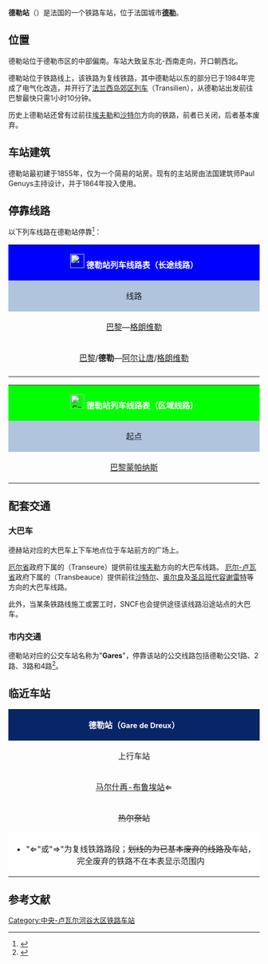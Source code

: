 {{noteTA
|G1=交通
|G2=法國地名
|1=zh-cn:公交;zh-tw:公車;zh-hk:巴士;zh-sg:巴士;zh-my:巴士;zh-mo:巴士;
|2=zh-hans:快速公交;zh-hk:巴士快速交通;zh-tw:快捷巴士;
}}
{{Infobox station
| name          =[[File:Sncf-logo.svg|32x32px]]德勒站<br>Gare de Dreux
| type          = [[法国铁路|法国铁路]]
| image = File:Gare de Dreux-2014.jpg
|image_caption = 德勒站（2014年）
| address       = {{FRA}}[[厄尔-卢瓦省|厄尔-卢瓦省]][[德勒|德勒]]
| latd          = 48
| latm          = 43
| lats          = 53
| latNS         = N
| longd         = 1
| longm         = 22
| longs         = 13
| longEW        = E
| operator = [[File:Sncf-logo.svg|32x32px]]
| coordinates_display = yes
| iso_region    = FR
| line          = 
* {{link-fr|圣尔西－苏尔东铁路|Ligne de Saint-Cyr à Surdon}}
* {{link-fr|沙特尔－德勒铁路|Ligne de Chartres à Dreux}}（基本废弃）
| platform      = 3
| tracks        = 4
| elevation = 105米
| opened        = 1855年
| rebuilt = 1864年6月15日
| status = 使用中
| closed        = 
| passengers= 约71万人次<ref>{{Cite web|url=https://ressources.data.sncf.com/explore/dataset/frequentation-gares/?sort=voyageurs_2014&q=dreux|title=Fréquentation en gares|accessdate=2016-11-13|author=SNCF|date=|language=法语|publisher=SNCF Open Data|archive-date=2016-11-13|archive-url=https://web.archive.org/web/20161113182741/https://ressources.data.sncf.com/explore/dataset/frequentation-gares/?sort=voyageurs_2014&q=dreux|dead-url=no}}</ref>
| pass_year= 2015年
| station_type = 客运车站
| connections = 
* {{link-fr|厄尔省城际客运|Réseau interurbain de l'Eure}}
* {{link-fr|厄尔-卢瓦省城际客运|Transbeauce}}
* {{link-fr|德勒城市公共交通|Réseau de bus Linéad}}
| route_map =
| map_locator   = 
| note =
}}

'''德勒站'''（{{lang-fr|Gare de Dreux}}）是法国的一个铁路车站，位于法国城市'''[[德勒|德勒]]'''。

==位置==

德勒站位于德勒市区的中部偏南。车站大致呈东北-西南走向，开口朝西北。

德勒站位于{{link-fr|圣西尔-苏尔东铁路|Ligne de Saint-Cyr à Surdon}}铁路线上，该铁路为复线铁路，其中德勒站以东的部分已于1984年完成了电气化改造，并开行了[[法兰西岛区域铁路|法兰西岛郊区列车]]（Transilien），从德勒站出发前往巴黎最快只需1小时10分钟。

历史上德勒站还曾有过前往[[埃夫勒|埃夫勒]]和[[沙特尔|沙特尔]]方向的铁路，前者已关闭，后者基本废弃。

==车站建筑==

德勒站最初建于1855年，仅为一个简易的站房。现有的主站房由法国建筑师Paul Genuys主持设计，并于1864年投入使用。

== 停靠线路 ==

{{动态列表|最后更新时间：2016年6月11日。本章节内容仅供参考，不排除临时性的变更。欢迎修正和补充}}

以下列车线路在德勒站停靠<ref>{{Cite web|url=http://www.sncf.com/fr/gare/horaires/dreux|title=德勒站实时列车时刻表|accessdate=2016-06-11|author=SNCF|date=|language=法语|publisher=SNCF}}{{Dead link|date=2018年7月 |bot=InternetArchiveBot |fix-attempted=no }}</ref>：

{| class="wikitable mw-collapsible"
|colspan="5" style="background:#0000FF; width:52em;" align="center" |[[File:Sncf-logo.svg|28x28px]] <font color=#FFFFFF>'''德勒站列车线路表（长途线路）'''</font>
|-
!style="background:#B0C4DE"| 线路
!style="background:#B0C4DE"|车种
!style="background:#B0C4DE"|上一站
!style="background:#B0C4DE"|下一站
!style="background:#B0C4DE"|大致运行频率{{noteTag|name=noteA}}
|-
|[[巴黎蒙帕纳斯站|巴黎]]—[[格朗维勒站|格朗维勒]]
| rowspan="1" align="center" |'''INTERCITÉS'''
|[[巴黎蒙帕纳斯站|巴黎沃吉拉尔]]/[[凡尔赛尚铁站|凡尔赛尚铁]]
|[[阿弗尔河畔维尔讷伊站|阿弗尔河畔维尔讷伊]]
|每天2~3趟
|-
|[[巴黎蒙帕纳斯站|巴黎]]/'''德勒'''—[[阿尔让唐站|阿尔让唐]]/[[格朗维勒站|格朗维勒]]
| rowspan="1" align="center"|[[File:Logo_TER.svg|37x37px]]
|[[凡尔赛尚铁站|凡尔赛尚铁]]
|[[诺南库尔站|诺南库尔]]
|每天1~3趟
|-
|colspan="5" style="background:#FFFFFF"|{{noteFoot|1=
{{noteTag|name=noteA|1=在本栏中，往返1次为"1趟"}}
}}
|}

{| class="wikitable mw-collapsible"
|colspan="7" style="background:#00FF00; width:52em;" align="center" |[[File:Sncf-logo.svg|28x28px]] <font color=#FFFFFF>'''德勒站列车线路表（区域线路）'''</font>
|-
!style="background:#B0C4DE"|起点
!style="background:#B0C4DE"|上一站
!style="background:#B0C4DE"|线路<ref>{{Cite web|url=https://www.transilien.com/contents/fr/_Docs-PDF/Les-lignes/Fiches-horaires-Trains-et-RER/NU-HIV16-D04-LV-v02.pdf|title=巴黎-德赫线路列车时刻表|accessdate=2016-06-11|author=Transilien（法兰西岛郊区快铁公司）|date=|language=法语|publisher=Transilien|deadurl=yes|archiveurl=https://web.archive.org/web/20160626032750/http://www.transilien.com/contents/fr/_Docs-PDF/Les-lignes/Fiches-horaires-Trains-et-RER/NU-HIV16-D04-LV-v02.pdf|archivedate=2016年6月26日|df=}}</ref>
!style="background:#B0C4DE"|下一站
!style="background:#B0C4DE"|终点
|-
|[[巴黎蒙帕纳斯站|巴黎蒙帕纳斯]]
|[[武丹站|武丹]]/[[马尔什再-布鲁埃站|马尔什宰-布鲁埃]]
| rowspan="1"|[[File:Logo_train_transilien.svg|16x16px]][[File:Logo_Paris_Transilien_ligneN.svg|16x16px]]
|（终点）
|（终点）
|}

==配套交通==
===大巴车===

德赫站对应的大巴车上下车地点位于车站前方的广场上。

[[厄尔省|厄尔省]]政府下属的{{link-fr|厄尔省城际客运|Réseau interurbain de l'Eure}}（Transeure）提供前往[[埃夫勒|埃夫勒]]方向的大巴车线路。
[[厄尔-卢瓦省|厄尔-卢瓦省]]政府下属的{{link-fr|厄尔-卢瓦省城际客运|Transbeauce}}（Transbeauce）提供前往[[沙特尔|沙特尔]]、[[奥尔良|奥尔良]]及[[圣吕班代容谢雷特|圣吕班代容谢雷特]]等方向的大巴车线路。

此外，当某条铁路线施工或罢工时，SNCF也会提供途径该线路沿途站点的大巴车。

===市内交通===

德勒站对应的公交车站名称为"'''Gares'''"，停靠该站的公交线路包括德勒公交1路、2路、3路和4路<ref>{{Cite web|url=http://www.linead.fr/useruploads/files/Plan%20R%C3%A9seau%20poche.pdf|title=德勒市区公交线路地图查询|accessdate=2016-06-11|author=Linéad（德勒城市公共交通公司）|date=|language=法语|publisher=Linéad|archive-date=2016-04-08|archive-url=https://web.archive.org/web/20160408005835/http://www.linead.fr/useruploads/files/Plan%20R%C3%A9seau%20poche.pdf|dead-url=yes}}</ref>。

==临近车站==

{|class="wikitable mw-collapsible" style="margin: 0 auto; width:42em;"
|colspan="3"  style="background:#082567" align="center"|<font color=#FFFFFF>'''德勒站（<span style="font-size:11pt;">Gare de Dreux</span>）'''</font>
|-
!上行车站
!线路
!下行车站
|-
|align="center" |[[马尔什再-布鲁埃站|马尔什再-布鲁埃站]]⇐
|align="center" |'''{{link-fr|圣西尔－苏尔东铁路|Ligne de Saint-Cyr à Surdon}}'''
|align="center" |⇒[[圣日耳曼圣雷米站|圣日耳曼圣雷米站]]
|-
|align="center" |<s>热尔奈站</s>
|align="center" |<s>'''{{link-fr|沙特尔－德勒铁路|Ligne de Chartres à Dreux}}'''</s>（货运，已基本废弃）
|align="center" |（终点）
|-
|colspan="3" style="background:#FFFFFF"|
*"⇐"或"⇒"为复线铁路路段；<s>划线的为已基本废弃的线路及车站</s>，完全废弃的铁路不在本表显示范围内
|}

== 参考文献 ==
{{Reflist}}

{{法国主要火车站列表}}

[[Category:中央-卢瓦尔河谷大区铁路车站|Category:中央-卢瓦尔河谷大区铁路车站]]